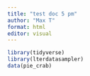 ```yaml
---
title: "test doc 5 pm"
author: "Max T"
format: html
editor: visual
---
```


```r

library(tidyverse)
library(lterdatasampler)
data(pie_crab)

```
